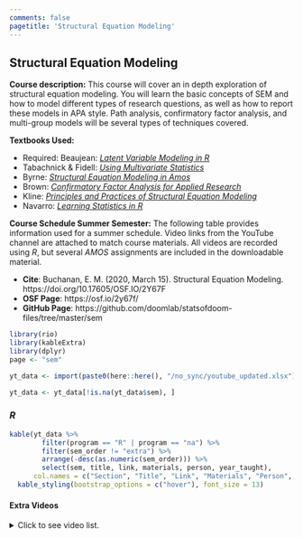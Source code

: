 ```yaml
---
comments: false
pagetitle: 'Structural Equation Modeling'
---
```


## Structural Equation Modeling

**Course description:** This course will cover an in depth exploration of structural equation modeling.  You will learn the basic concepts of SEM and how to model different types of research questions, as well as how to report these models in APA style.  Path analysis, confirmatory factor analysis, and multi-group models will be several types of techniques covered. 

**Textbooks Used:**

- Required: Beaujean: [_Latent Variable Modeling in R_](http://www.amazon.com/Latent-Variable-Modeling-Using-Step/dp/1848726996)
- Tabachnick & Fidell: [_Using Multivariate Statistics_](http://www.amazon.com/Using-Multivariate-Statistics-6th-Edition/dp/0205849571)
- Byrne: [_Structural Equation Modeling in Amos_](http://www.amazon.com/Structural-Equation-Modeling-AMOS-Applications/dp/0805863737)
- Brown: [_Confirmatory Factor Analysis for Applied Research_](http://www.amazon.com/Confirmatory-Analysis-Research-Methodology-Sciences/dp/1462515363/)
- Kline: [_Principles and Practices of Structural Equation Modeling_](http://www.amazon.com/Principles-Practice-Structural-Equation-Methodology/dp/1606238760)
- Navarro: [_Learning Statistics in R_](https://learningstatisticswithr.com/)

**Course Schedule Summer Semester:** The following table provides information used for a summer schedule. Video links from the YouTube channel are attached to match course materials. All videos are recorded using _R_, but several _AMOS_ assignments are included in the downloadable material. 

- **Cite**: Buchanan, E. M. (2020, March 15). Structural Equation Modeling. https://doi.org/10.17605/OSF.IO/2Y67F 
- **OSF Page**: https://osf.io/2y67f/
- **GitHub Page**: https://github.com/doomlab/statsofdoom-files/tree/master/sem

```r
library(rio)
library(kableExtra)
library(dplyr)
page <- "sem"

yt_data <- import(paste0(here::here(), "/no_sync/youtube_updated.xlsx"))

yt_data <- yt_data[!is.na(yt_data$sem), ]
```

### *R* 

```r
kable(yt_data %>% 
        filter(program == "R" | program == "na") %>% 
        filter(sem_order != "extra") %>% 
        arrange(-desc(as.numeric(sem_order))) %>%
        select(sem, title, link, materials, person, year_taught),
      col.names = c("Section", "Title", "Link", "Materials", "Person", "Year Taught")) %>% 
  kable_styling(bootstrap_options = c("hover"), font_size = 13)
```

#### Extra Videos

<details>

  <summary>
  Click to see video list.
  </summary>

```r
kable(yt_data %>% 
        filter(program == "R" | program == "na") %>% 
        filter(sem_order == "extra") %>% 
        arrange(desc(sem)) %>% 
        select(sem, title, link, materials, person, year_taught),
      col.names = c("Section", "Title", "Link", "Materials", "Person", "Year Taught")) %>% 
  kable_styling(bootstrap_options = c("hover"), font_size = 13)
```

</details>
